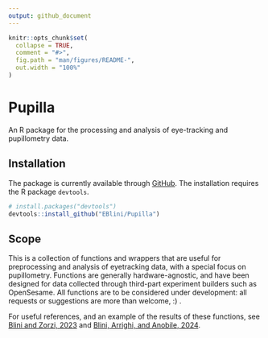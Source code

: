 ```yaml
---
output: github_document
---
```


<!-- README.md is generated from README.Rmd. Please edit that file -->

```r
knitr::opts_chunk$set(
  collapse = TRUE,
  comment = "#>",
  fig.path = "man/figures/README-",
  out.width = "100%"
)
```

# Pupilla

<!-- badges: start -->
<!-- badges: end -->

An R package for the processing and analysis of eye-tracking and
pupillometry data.

## Installation

The package is currently available through
[GitHub](https://github.com/). The installation requires the R package
`devtools`.

``` r
# install.packages("devtools")
devtools::install_github("EBlini/Pupilla")
```

## Scope

This is a collection of functions and wrappers that are useful for
preprocessing and analysis of eyetracking data, with a special focus on
pupillometry. Functions are generally hardware-agnostic, and have been designed for data collected through third-part experiment builders such as
OpenSesame. All functions are to be considered under development: all
requests or suggestions are more than welcome, :) .

For useful references, and an example of the results of these functions,
see [Blini and Zorzi,
2023](https://link.springer.com/article/10.3758/s13423-022-02192-z) and [Blini, Arrighi, and Anobile, 2024](https://www.nature.com/articles/s41598-024-78772-x).

